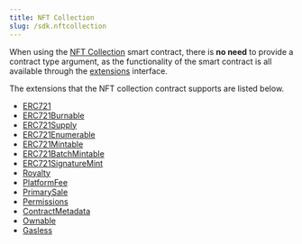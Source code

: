 ---
title: NFT Collection
slug: /sdk.nftcollection
---

When using the [NFT Collection](https://thirdweb.com/thirdweb.eth/TokenERC721) smart contract,
there is **no need** to provide a contract type argument, as the functionality of the smart contract is all available
through the [extensions](/typescript/extensions) interface.

The extensions that the NFT collection contract supports are listed below.

- [ERC721](/typescript/sdk.erc721)
- [ERC721Burnable](/typescript/sdk.erc721burnable)
- [ERC721Supply](/typescript/sdk.erc721supply)
- [ERC721Enumerable](/typescript/sdk.erc721enumerable)
- [ERC721Mintable](/typescript/sdk.erc721mintable)
- [ERC721BatchMintable](/typescript/sdk.erc721batchmintable)
- [ERC721SignatureMint](/typescript/sdk.erc721signaturemint)
- [Royalty](/typescript/sdk.contractroyalty)
- [PlatformFee](/typescript/sdk.platformfee)
- [PrimarySale](/typescript/sdk.contractprimarysale)
- [Permissions](/typescript/sdk.permissions)
- [ContractMetadata](/typescript/sdk.contractmetadata)
- [Ownable](/typescript/sdk.ownable)
- [Gasless](/typescript/sdk.gasless)
